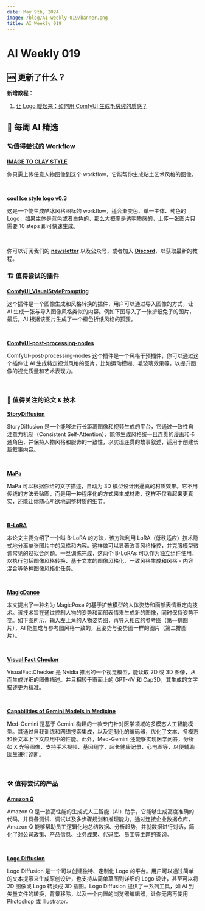 ```yaml
---
date: May 9th, 2024
image: /blog/AI-weekly-019/banner.png
title: AI Weekly 019
---
```



# AI Weekly 019

## 🆕 更新了什么？

**新增教程：**
1. [让 Logo 暖起来：如何用 ComfyUI 生成毛绒绒的质感？](./Plush-logo)

## 🤩 每周 AI 精选

### 🪐值得尝试的 Workflow

[**IMAGE TO CLAY STYLE**](https://openart.ai/workflows/xiongmu/image-to-clay-style/KRjSiOFyPSHO5QCQ4raV)

你只需上传任意人物图像到这个 workflow，它能帮你生成粘土艺术风格的图像。

<br/>
<PhotoProvider>
  <PhotoView src="/blog/AI-weekly-019/001.png">
    <img src="/blog/AI-weekly-019/001.png" alt="" className="rounded-lg"/>
  </PhotoView>
</PhotoProvider>

[**cool Ice style logo v0.3**](https://openart.ai/workflows/kejun/cool-ice-style-logo-v03/IKmFgizJkMHR44uy5485)

这是一个能生成酷冰风格图标的 workflow，适合渐变色、单一主体、纯色的 Logo，如果主体是蓝色或者白色的，那么大概率是透明质感的，上传一张图片只需要 10 steps 即可快速生成。

<br/>
<PhotoProvider>
  <PhotoView src="/blog/AI-weekly-019/002.png">
    <img src="/blog/AI-weekly-019/002.png" alt="" className="rounded-lg"/>
  </PhotoView>
</PhotoProvider>

你可以订阅我们的 [**newsletter**](https://comflowy.substack.com/) 以及公众号，或者加入 [**Discord**](https://discord.gg/cj623WvcVx)，以获取最新的教程。

### 🏗️ 值得尝试的插件 

[**ComfyUI_VisualStylePrompting**](https://github.com/ExponentialML/ComfyUI_VisualStylePrompting)

这个插件是一个图像生成和风格转换的插件，用户可以通过导入图像的方式，让 AI 生成一张与导入图像风格类似的内容。例如下图导入了一张折纸兔子的图片，最后，AI 根据该图片生成了一个橙色折纸风格的狐狸。

<br/>
<PhotoProvider>
  <PhotoView src="/blog/AI-weekly-019/003.png">
    <img src="/blog/AI-weekly-019/003.png" alt="" className="rounded-lg"/>
  </PhotoView>
</PhotoProvider>

[**ComfyUI-post-processing-nodes**](https://github.com/EllangoK/ComfyUI-post-processing-nodes)

ComfyUI-post-processing-nodes 这个插件是一个风格干预插件，你可以通过这个插件让 AI 生成特定视觉风格的图片，比如运动模糊、毛玻璃效果等，以提升图像的视觉质量和艺术表现力。

<br/>
<PhotoProvider>
  <PhotoView src="/blog/AI-weekly-019/004.png">
    <img src="/blog/AI-weekly-019/004.png" alt="" className="rounded-lg"/>
  </PhotoView>
</PhotoProvider>

### 📄 值得关注的论文 & 技术

[**StoryDiffusion**](https://storydiffusion.github.io/)

StoryDiffusion 是一个能够进行长距离图像和视频生成的平台，它通过一致性自注意力机制（Consistent Self-Attention），能够生成风格统一且连贯的漫画和卡通角色，并保持人物风格和服饰的一致性，以实现连贯的故事叙述，适用于创建长篇叙事内容。

<br/>
<PhotoProvider>
  <PhotoView src="/blog/AI-weekly-019/005.png">
    <img src="/blog/AI-weekly-019/005.png" alt="" className="rounded-lg"/>
  </PhotoView>
</PhotoProvider>

[**MaPa**](https://zhanghe3z.github.io/MaPa/)

MaPa 可以根据你给的文字描述，自动为 3D 模型设计出逼真的材质效果。它不用传统的方法去贴图，而是用一种程序化的方式来生成材质，这样不仅看起来更真实，还能让你随心所欲地调整材质的细节。

<br/>
<PhotoProvider>
  <PhotoView src="/blog/AI-weekly-019/006.png">
    <img src="/blog/AI-weekly-019/006.png" alt="" className="rounded-lg"/>
  </PhotoView>
</PhotoProvider>

[**B-LoRA**](https://arxiv.org/abs/2403.14572)

本论文主要介绍了一个叫 B-LoRA 的方法，该方法利用 LoRA（低秩适应）技术隐式地分离单张图片中的风格和内容。这样做可以显著改善风格操控，并克服模型微调常见的过拟合问题。一旦训练完成，这两个 B-LoRAs 可以作为独立组件使用，以执行包括图像风格转换、基于文本的图像风格化、一致风格生成和风格 - 内容混合等多种图像风格化任务。

<br/>
<PhotoProvider>
  <PhotoView src="/blog/AI-weekly-019/007.png">
    <img src="/blog/AI-weekly-019/007.png" alt="" className="rounded-lg"/>
  </PhotoView>
</PhotoProvider>

[**MagicDance**](https://huggingface.co/papers/2311.12052)

本文提出了一种名为 MagicPose 的基于扩散模型的人体姿势和面部表情重定向技术。该技术旨在通过控制人物的姿势和面部表情来生成新的图像，同时保持姿势不变。如下图所示，输入左上角的人物姿势图，再导入相应的参考图（第一排图片），AI 能生成与参考图风格一致的，且姿势与姿势图一样的图片（第二排图片）。

<br/>
<PhotoProvider>
  <PhotoView src="/blog/AI-weekly-019/008.png">
    <img src="/blog/AI-weekly-019/008.png" alt="" className="rounded-lg"/>
  </PhotoView>
</PhotoProvider>

[**Visual Fact Checker**](https://arxiv.org/abs/2404.19752)

VisualFactChecker 是 Nvidia 推出的一个视觉模型，能读取 2D 或 3D 图像，从而生成详细的图像描述。并且相较于市面上的 GPT-4V 和 Cap3D，其生成的文字描述更为精准。

<br/>
<PhotoProvider>
  <PhotoView src="/blog/AI-weekly-019/009.png">
    <img src="/blog/AI-weekly-019/009.png" alt="" className="rounded-lg"/>
  </PhotoView>
</PhotoProvider>

[**Capabilities of Gemini Models in Medicine**](https://arxiv.org/abs//2404.18416)

Med-Gemini 是基于 Gemini 构建的一款专门针对医学领域的多模态人工智能模型。其通过自我训练和网络搜索集成，以及定制化的编码器，优化了文本、多模态和长文本上下文应用中的性能。此外，Med-Gemini 还能够实现医学问答，分析如 X 光等图像，支持手术视频、基因组学、超长健康记录、心电图等，以便辅助医生进行诊断。

<br/>
<PhotoProvider>
  <PhotoView src="/blog/AI-weekly-019/010.png">
    <img src="/blog/AI-weekly-019/010.png" alt="" className="rounded-lg"/>
  </PhotoView>
</PhotoProvider>

### 🛠️ 值得尝试的产品

[**Amazon Q**](https://www.aboutamazon.com/news/aws/amazon-q-generative-ai-assistant-aws)

Amazon Q 是一款高性能的生成式人工智能（AI）助手，它能够生成高度准确的代码，并具备测试、调试以及多步骤规划和推理能力。通过连接企业数据仓库，Amazon Q 能够帮助员工逻辑化地总结数据、分析趋势，并就数据进行对话，简化了对公司政策、产品信息、业务成果、代码库、员工等主题的查询。

<br/>
<PhotoProvider>
  <PhotoView src="/blog/AI-weekly-019/011.png">
    <img src="/blog/AI-weekly-019/011.png" alt="" className="rounded-lg"/>
  </PhotoView>
</PhotoProvider>

[**Logo Diffusion**](https://logodiffusion.com/)

Logo Diffusion 是一个可以创建独特、定制化 Logo 的平台。用户可以通过简单的文本提示来生成原创设计，也支持从简单草图到详细的 Logo 设计，甚至可以将 2D 图像或 Logo 转换成 3D 插图。Logo Diffusion 提供了一系列工具，如 AI 到矢量文件的转换，背景移除，以及一个内置的浏览器编辑器，让你无需再使用 Photoshop 或 Illustrator。

<br/>
<PhotoProvider>
  <PhotoView src="/blog/AI-weekly-019/012.png">
    <img src="/blog/AI-weekly-019/012.png" alt="" className="rounded-lg"/>
  </PhotoView>
</PhotoProvider>

<Subscribe />








